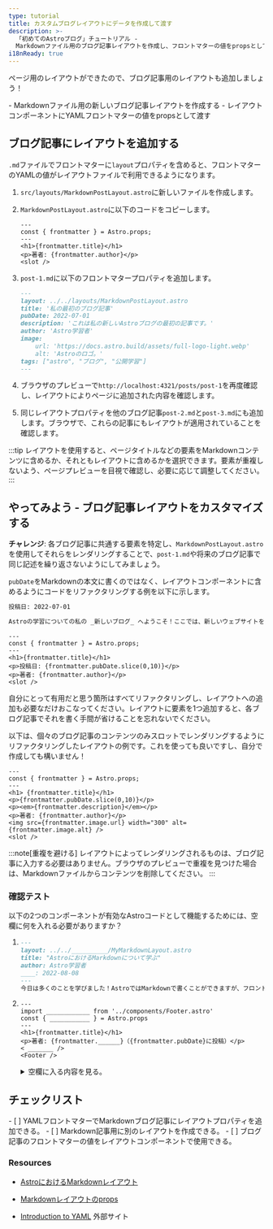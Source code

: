 ```yaml
---
type: tutorial
title: カスタムブログレイアウトにデータを作成して渡す
description: >-
  「初めてのAstroブログ」チュートリアル -
  Markdownファイル用のブログ記事レイアウトを作成し、フロントマターの値をpropsとして渡す
i18nReady: true
---
```




ページ用のレイアウトができたので、ブログ記事用のレイアウトも追加しましょう！

<PreCheck>
  - Markdownファイル用の新しいブログ記事レイアウトを作成する
  - レイアウトコンポーネントにYAMLフロントマターの値をpropsとして渡す
</PreCheck>

## ブログ記事にレイアウトを追加する

`.md`ファイルでフロントマターに`layout`プロパティを含めると、フロントマターのYAMLの値がレイアウトファイルで利用できるようになります。

1. `src/layouts/MarkdownPostLayout.astro`に新しいファイルを作成します。

2. `MarkdownPostLayout.astro`に以下のコードをコピーします。

    ```astro title="src/layouts/MarkdownPostLayout.astro"
    ---
    const { frontmatter } = Astro.props;
    ---
    <h1>{frontmatter.title}</h1>
    <p>著者: {frontmatter.author}</p>
    <slot />
    ```

3. `post-1.md`に以下のフロントマタープロパティを追加します。

    ```markdown title="src/pages/posts/post-1.md" ins={2}
    ---
    layout: ../../layouts/MarkdownPostLayout.astro
    title: '私の最初のブログ記事'
    pubDate: 2022-07-01
    description: 'これは私の新しいAstroブログの最初の記事です。'
    author: 'Astro学習者'
    image:
        url: 'https://docs.astro.build/assets/full-logo-light.webp' 
        alt: 'Astroのロゴ。'
    tags: ["astro", "ブログ", "公開学習"]
    ---
    ```

4. ブラウザのプレビューで`http://localhost:4321/posts/post-1`を再度確認し、レイアウトによりページに追加された内容を確認します。

5. 同じレイアウトプロパティを他のブログ記事`post-2.md`と`post-3.md`にも追加します。ブラウザで、これらの記事にもレイアウトが適用されていることを確認します。

:::tip
レイアウトを使用すると、ページタイトルなどの要素をMarkdownコンテンツに含めるか、それともレイアウトに含めるかを選択できます。要素が重複しないよう、ページプレビューを目視で確認し、必要に応じて調整してください。
:::

<Box icon="puzzle-piece">

## やってみよう - ブログ記事レイアウトをカスタマイズする

**チャレンジ**: 各ブログ記事に共通する要素を特定し、`MarkdownPostLayout.astro`を使用してそれらをレンダリングすることで、`post-1.md`や将来のブログ記事で同じ記述を繰り返さないようにしてみましょう。

`pubDate`をMarkdownの本文に書くのではなく、レイアウトコンポーネントに含めるようにコードをリファクタリングする例を以下に示します。

```markdown title="src/pages/posts/post-1.md" del={1}
投稿日: 2022-07-01

Astroの学習についての私の _新しいブログ_ へようこそ！ここでは、新しいウェブサイトを作りながら、私の学習過程を共有します。
```

```astro title="src/layouts/MarkdownPostLayout.astro" ins={5}
---
const { frontmatter } = Astro.props;
---
<h1>{frontmatter.title}</h1>
<p>投稿日: {frontmatter.pubDate.slice(0,10)}</p>
<p>著者: {frontmatter.author}</p>
<slot />
```

自分にとって有用だと思う箇所はすべてリファクタリングし、レイアウトへの追加も必要なだけおこなってください。レイアウトに要素を1つ追加すると、各ブログ記事でそれを書く手間が省けることを忘れないでください。

以下は、個々のブログ記事のコンテンツのみスロットでレンダリングするようにリファクタリングしたレイアウトの例です。これを使っても良いですし、自分で作成しても構いません！

```astro title="src/layouts/MarkdownPostLayout.astro"
---
const { frontmatter } = Astro.props;
---
<h1> {frontmatter.title}</h1>
<p>{frontmatter.pubDate.slice(0,10)}</p>
<p><em>{frontmatter.description}</em></p>
<p>著者: {frontmatter.author}</p>
<img src={frontmatter.image.url} width="300" alt={frontmatter.image.alt} />
<slot />
```
</Box>

:::note[重複を避ける]
レイアウトによってレンダリングされるものは、ブログ記事に入力する必要はありません。ブラウザのプレビューで重複を見つけた場合は、Markdownファイルからコンテンツを削除してください。
:::



<Box icon="question-mark">

### 確認テスト

以下の2つのコンポーネントが有効なAstroコードとして機能するためには、空欄に何を入れる必要がありますか？

1.  ```markdown title="src/pages/posts/learning-astro.md"
    ---
    layout: ../../__________/MyMarkdownLayout.astro
    title: "AstroにおけるMarkdownについて学ぶ"
    author: Astro学習者
    ____: 2022-08-08
    ---
    今日は多くのことを学びました！AstroではMarkdownで書くことができますが、フロントマターから変数を渡すこともできるのです。Astroのレイアウトコンポーネントでもこれらの値にアクセスできます。
    ```

2.  ```astro title="src/layouts/MyMarkdownLayout.astro"
    ---
    import ____________ from '../components/Footer.astro'
    const { ___________ } = Astro.props
    ---
    <h1>{frontmatter.title}</h1>
    <p>著者: {frontmatter.______}（{frontmatter.pubDate}に投稿）</p>
    < _______ />
    <Footer />
    ```
    <details>
        <summary>空欄に入る内容を見る。</summary>

        1.  ```markdown title="src/pages/posts/learning-astro.md" "layouts" "pubDate"
            ---
            layout: ../../layouts/MyMarkdownLayout.astro
            title: "AstroにおけるMarkdownについて学ぶ"
            author: Astro学習者
            pubDate: 2022-08-08
            ---
            今日は多くのことを学びました！AstroではMarkdownで書くことができますが、フロントマターから変数を渡すこともできるのです。Astroのレイアウトコンポーネントでもこれらの値にアクセスできます。
            ```

        2.  ```astro title="src/layouts/MyMarkdownLayout.astro" " Footer " " frontmatter " "author" "slot"
            ---
            import Footer from '../components/Footer.astro'
            const { frontmatter } = Astro.props
            ---
            <h1>{frontmatter.title}</h1>
            <p>著者: {frontmatter.author}（{frontmatter.pubDate}に投稿）</p>
            <slot />
            <Footer />
            ```
    </details>
</Box>

<Box icon="check-list">

## チェックリスト

<Checklist>
- [ ] YAMLフロントマターでMarkdownブログ記事にレイアウトプロパティを追加できる。
- [ ] Markdown記事用に別のレイアウトを作成できる。
- [ ] ブログ記事のフロントマターの値をレイアウトコンポーネントで使用できる。
</Checklist>

</Box>

### Resources

- [AstroにおけるMarkdownレイアウト](/ja/guides/markdown-content/#フロントマター-layout)

- [Markdownレイアウトのprops](/ja/core-concepts/layouts/#markdownレイアウトのprops)

- [Introduction to YAML](https://dev.to/paulasantamaria/introduction-to-yaml-125f) <Badge>外部サイト</Badge>
